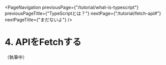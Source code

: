 

<PageNavigation 
    previousPage={"/tutorial/what-is-typescript"} 
    previousPageTitle={"TypeScriptとは？"} 
    nextPage={"/tutorial/fetch-api#"}
    nextPageTitle={"まだないよ"}
/>

# 4. APIをFetchする

（執筆中）